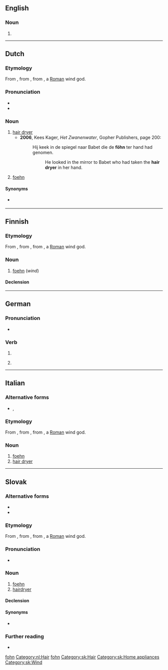 {{also|fohn|foehn|Föhn|fœhn}}
==English==

===Noun===
{{en-noun}}

# {{alternative spelling of|foehn|lang=en}}

[[Category:English terms spelled with Ö|fohn]]

----

==Dutch==
{{was fwotd|2013|January|15|lang=nl}}

===Etymology===
From {{der|nl|de|Föhn}}, from {{der|nl|VL.|*faōnius}}, from {{der|nl|la|Favōnius||[[w:Favonius|Favonius]]}}, a [[Roman]] wind god.

===Pronunciation===
* {{IPA|lang=nl|/føːn/}}
* {{audio|Nl-föhn.ogg|Audio|lang=nl}}

===Noun===
{{nl-noun|m|-s|föhntje}}

# [[hair dryer]]
#* '''2006''', Kees Kager, ''Het Zwanenwater'', Gopher Publishers, page 200:
#*: Hij keek in de spiegel naar Babet die de '''föhn''' ter hand had genomen.
#*:: He looked in the mirror to Babet who had taken the '''hair dryer''' in her hand.
# [[foehn]]

====Synonyms====
* {{sense|hair dryer}} {{l|nl|haardroger}}

[[Category:nl:Hair]]

----

==Finnish==

===Etymology===
From {{bor|fi|de|Föhn}}, from {{der|fi|VL.|*faōnius}}, from {{der|fi|la|Favōnius||[[w:Favonius|Favonius]]}}, a [[Roman]] wind god.

===Noun===
{{fi-noun}}

# [[foehn]] (''wind'')

====Declension====
{{fi-decl-risti|föhn|||ä|i=0}}

----

==German==

===Pronunciation===
* {{IPA|/føːn/|lang=de}}

===Verb===
{{head|de|verb form}}

# {{de-verb form of|föhnen|i|s}}
# {{lb|de|informal}} {{de-verb form of|föhnen|1|s|g}}

----

==Italian==

===Alternative forms===
* {{l|it|fohn}}, {{l|it|foehn}}

===Etymology===
From {{bor|it|de|Föhn}}, from {{der|it|VL.|*faōnius}}, from {{der|it|la|Favōnius||[[w:Favonius|Favonius]]}}, a [[Roman]] wind god.

===Noun===
{{head|it|noun|g=m|invariable}}

# [[foehn]]
# [[hair dryer]]

[[Category:Italian terms spelled with Ö|fohn]]

----

==Slovak==

===Alternative forms===
* {{l|sk|fén}}
* {{l|sk|fön}}

===Etymology===
From {{der|sk|de|Föhn}}, from {{etyl|VL.|sk}} {{m|la|*faōnius}}, from {{der|sk|la|Favōnius||[[w:Favonius|Favonius]]}}, a [[Roman]] wind god.

===Pronunciation===
* {{IPA|/føn/|lang=sk}}

===Noun===
{{sk-noun|g=m|gen=föhnu|pl=föhny|genpl=föhnov|decl=dub}}

# [[foehn]]
# [[hairdryer]]

====Declension====
{{sk-decl-noun|föhn|föhnu|föhnu|föhn|föhne|föhnom|föhny|föhnov|föhnom|föhny|föhnoch|föhnmi}}

====Synonyms====
* {{sense|hair dryer}} {{l|sk|sušič}}

===Further reading===
* {{R:SDK}}

[[Category:sk:Hair]]
[[Category:sk:Home appliances]]
[[Category:sk:Wind]]